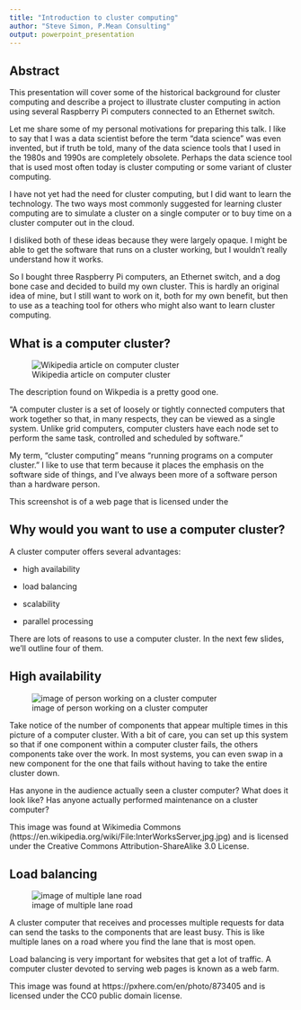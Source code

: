 ```yaml
---
title: "Introduction to cluster computing"
author: "Steve Simon, P.Mean Consulting"
output: powerpoint_presentation
---
```


## Abstract

This presentation will cover some of the historical background for cluster computing and describe a project to illustrate cluster computing in action using several Raspberry Pi computers connected to an Ethernet switch.

<div class="notes">

Let me share some of my personal motivations for preparing this talk. I like to say that I was a data scientist before the term "data science" was even invented, but if truth be told, many of the data science tools that I used in the 1980s and 1990s are completely obsolete. Perhaps the data science tool that is used most often today is cluster computing or some variant of cluster computing.

I have not yet had the need for cluster computing, but I did want to learn the technology. The two ways most commonly suggested for learning cluster computing are to simulate a cluster on a single computer or to buy time on a cluster computer out in the cloud.

I disliked both of these ideas because they were largely opaque. I might be able to get the software that runs on a cluster working, but I wouldn't really understand how it works.

So I bought three Raspberry Pi computers, an Ethernet switch, and a dog bone case and decided to build my own cluster. This is hardly an original idea of mine, but I still want to work on it, both for my own benefit, but then to use as a teaching tool for others who might also want to learn cluster computing.

</div>

## What is a computer cluster?

![Wikipedia article on computer cluster](images/wikipedia_definition.png)

<div class="notes">

The description found on Wikpedia is a pretty good one.

"A computer cluster is a set of loosely or tightly connected computers that work together so that, in many respects, they can be viewed as a single system. Unlike grid computers, computer clusters have each node set to perform the same task, controlled and scheduled by software."

My term, "cluster computing" means "running programs on a computer cluster." I like to use that term because it places the emphasis on the software side of things, and I've always been more of a software person than a hardware person.

This screenshot is of a web page that is licensed under the 

</div>

## Why would you want to use a computer cluster?

A cluster computer offers several advantages:

* high availability

* load balancing

* scalability

* parallel processing

<div class="notes">

There are lots of reasons to use a computer cluster. In the next few slides, we'll outline four of them.

</div>

## High availability

![image of person working on a cluster computer](images/working_on_cluster.jpg)

<div class="notes">

Take notice of the number of components that appear multiple times in this picture of a computer cluster. With a bit of care, you can set up this system so that if one component within a computer cluster fails, the others components take over the work. In most systems, you can even swap in a new component for the one that fails without having to take the entire cluster down.

Has anyone in the audience actually seen a cluster computer? What does it look like? Has anyone actually performed maintenance on a cluster computer?

This image was found at Wikimedia Commons (https://en.wikipedia.org/wiki/File:InterWorksServer,jpg.jpg) and is licensed under the Creative Commons Attribution-ShareAlike 3.0 License. 

</div>

## Load balancing

![image of multiple lane road](images/multilane_road.jpg)

<div class="notes">

A cluster computer that receives and processes multiple requests for data can send the tasks to the components that are least busy. This is like multiple lanes on a road where you find the lane that is most open.

Load balancing is very important for websites that get a lot of traffic. A computer cluster devoted to serving web pages is known as a web farm.

<div class="notes">

This image was found at https://pxhere.com/en/photo/873405 and is licensed under the CC0 public domain license.

</div>
